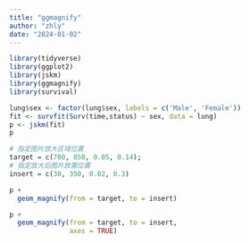 ---
title: "ggmagnify"
author: "zhly"
date: "2024-01-02"
---

```{r}
library(tidyverse)
library(ggplot2)
library(jskm)
library(ggmagnify)
library(survival)
```

```{r}
lung$sex <- factor(lung$sex, labels = c('Male', 'Female'))
fit <- survfit(Surv(time,status) ~ sex, data = lung)
p <- jskm(fit)
p
```

```{r}
# 指定图片放大区域位置
target = c(700, 850, 0.05, 0.14);
# 指定放大后图片放置位置
insert = c(30, 350, 0.02, 0.3)

p +
  geom_magnify(from = target, to = insert)
```

```{r}
p + 
  geom_magnify(from = target, to = insert,
               axes = TRUE)
```
